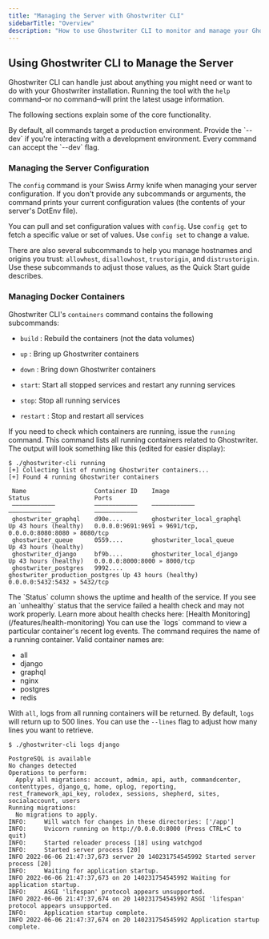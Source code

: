 ```yaml
---
title: "Managing the Server with Ghostwriter CLI"
sidebarTitle: "Overview"
description: "How to use Ghostwriter CLI to monitor and manage your Ghostwriter installation"
---
```


## Using Ghostwriter CLI to Manage the Server

Ghostwriter CLI can handle just about anything you might need or want to do with your Ghostwriter installation. Running the tool with the `help` command–or no command–will print the latest usage information.

The following sections explain some of the core functionality.

<Info>
By default, all commands target a production environment. Provide the `--dev` if you're interacting with a development environment. Every command can accept the `--dev` flag.
</Info>

### Managing the Server Configuration

The `config` command is your Swiss Army knife when managing your server configuration. If you don't provide any subcommands or arguments, the command prints your current configuration values (the contents of your server's DotEnv file).

You can pull and set configuration values with `config`. Use `config get` to fetch a specific value or set of values. Use `config set` to change a value.

There are also several subcommands to help you manage hostnames and origins you trust: `allowhost`, `disallowhost`, `trustorigin`, and `distrustorigin`. Use these subcommands to adjust those values, as the Quick Start guide describes.

<CardGroup cols={1}>
  <Card
    title="Quickstart | Ghostwriter | Ghostwriter"
    icon="chevron-right"
    iconType="solid"
    href="https://www.ghostwriter.wiki/getting-started/quickstart#customizing-your-installation"
    horizontal
  />
</CardGroup>

### Managing Docker Containers

Ghostwriter CLI's `containers` command contains the following subcommands:

* `build` : Rebuild the containers (not the data volumes)

* `up` : Bring up Ghostwriter containers

* `down` : Bring down Ghostwriter containers

* `start`: Start all stopped services and restart any running services

* `stop`: Stop all running services

* `restart` : Stop and restart all services


If you need to check which containers are running, issue the `running` command. This command lists all running containers related to Ghostwriter. The output will look something like this (edited for easier display):

```log Running Containers
$ ./ghostwriter-cli running
[+] Collecting list of running Ghostwriter containers...
[+] Found 4 running Ghostwriter containers

 Name                   Container ID    Image                           Status                  Ports
 ––––––––––––           ––––––––––––    ––––––––––––                    ––––––––––––            ––––––––––––
 ghostwriter_graphql    d90e....        ghostwriter_local_graphql       Up 43 hours (healthy)   0.0.0.0:9691:9691 » 9691/tcp, 0.0.0.0:8080:8080 » 8080/tcp
 ghostwriter_queue      0559....        ghostwriter_local_queue         Up 43 hours (healthy)
 ghostwriter_django     bf9b....        ghostwriter_local_django        Up 43 hours (healthy)   0.0.0.0:8000:8000 » 8000/tcp
 ghostwriter_postgres   9992....        ghostwriter_production_postgres Up 43 hours (healthy)   0.0.0.0:5432:5432 » 5432/tcp
```

<Check>
The `Status` column shows the uptime and health of the service. If you see an `unhealthy` status that the service failed a health check and may not work properly. Learn more about health checks here: [Health Monitoring](/features/health-monitoring)
</Check>
You can use the `logs` command to view a particular container's recent log events. The command requires the name of a running container. Valid container names are:

* all
* django
* graphql
* nginx
* postgres
* redis

With `all`, logs from all running containers will be returned. By default, `logs` will return up to 500 lines. You can use the `--lines` flag to adjust how many lines you want to retrieve.

```log Viewing Django Logs
$ ./ghostwriter-cli logs django

PostgreSQL is available
No changes detected
Operations to perform:
  Apply all migrations: account, admin, api, auth, commandcenter, contenttypes, django_q, home, oplog, reporting, rest_framework_api_key, rolodex, sessions, shepherd, sites, socialaccount, users
Running migrations:
  No migrations to apply.
INFO:     Will watch for changes in these directories: ['/app']
INFO:     Uvicorn running on http://0.0.0.0:8000 (Press CTRL+C to quit)
INFO:     Started reloader process [18] using watchgod
INFO:     Started server process [20]
INFO 2022-06-06 21:47:37,673 server 20 140231754545992 Started server process [20]
INFO:     Waiting for application startup.
INFO 2022-06-06 21:47:37,673 on 20 140231754545992 Waiting for application startup.
INFO:     ASGI 'lifespan' protocol appears unsupported.
INFO 2022-06-06 21:47:37,674 on 20 140231754545992 ASGI 'lifespan' protocol appears unsupported.
INFO:     Application startup complete.
INFO 2022-06-06 21:47:37,674 on 20 140231754545992 Application startup complete.
```
